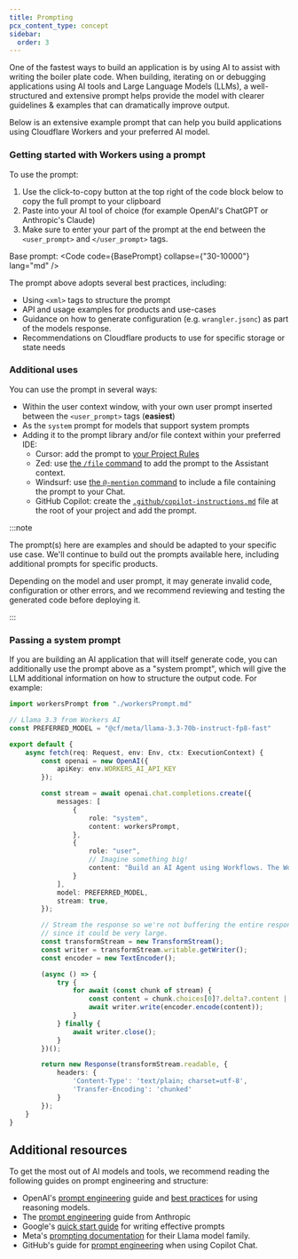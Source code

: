 ```yaml
---
title: Prompting
pcx_content_type: concept
sidebar:
  order: 3
---
```



One of the fastest ways to build an application is by using AI to assist with writing the boiler plate code. When building, iterating on or debugging applications using AI tools and Large Language Models (LLMs), a well-structured and extensive prompt helps provide the model with clearer guidelines & examples that can dramatically improve output.

Below is an extensive example prompt that can help you build applications using Cloudflare Workers and your preferred AI model.

### Getting started with Workers using a prompt <Badge text="Beta" variant="caution" size="small" />

To use the prompt:
1. Use the click-to-copy button at the top right of the code block below to copy the full prompt to your clipboard
2. Paste into your AI tool of choice (for example OpenAI's ChatGPT or Anthropic's Claude)
3. Make sure to enter your part of the prompt at the end between the `<user_prompt>` and `</user_prompt>` tags.

Base prompt:
<Code code={BasePrompt} collapse={"30-10000"} lang="md" />

The prompt above adopts several best practices, including:

* Using `<xml>` tags to structure the prompt
* API and usage examples for products and use-cases
* Guidance on how to generate configuration (e.g. `wrangler.jsonc`) as part of the models response.
* Recommendations on Cloudflare products to use for specific storage or state needs

### Additional uses

You can use the prompt in several ways:

* Within the user context window, with your own user prompt inserted between the `<user_prompt>` tags (**easiest**)
* As the `system` prompt for models that support system prompts
* Adding it to the prompt library and/or file context within your preferred IDE:
	* Cursor: add the prompt to [your Project Rules](https://docs.cursor.com/context/rules-for-ai)
	* Zed: use [the `/file` command](https://zed.dev/docs/assistant/assistant-panel) to add the prompt to the Assistant context.
	* Windsurf: use [the `@-mention` command](https://docs.codeium.com/chat/overview) to include a file containing the prompt to your Chat.
  * GitHub Copilot: create the [`.github/copilot-instructions.md`](https://docs.github.com/en/copilot/customizing-copilot/adding-repository-custom-instructions-for-github-copilot) file at the root of your project and add the prompt.

:::note

The prompt(s) here are examples and should be adapted to your specific use case. We'll continue to build out the prompts available here, including additional prompts for specific products.

Depending on the model and user prompt, it may generate invalid code, configuration or other errors, and we recommend reviewing and testing the generated code before deploying it.

:::

### Passing a system prompt

If you are building an AI application that will itself generate code, you can additionally use the prompt above as a "system prompt", which will give the LLM additional information on how to structure the output code. For example:

<TypeScriptExample filename="index.ts">

```ts
import workersPrompt from "./workersPrompt.md"

// Llama 3.3 from Workers AI
const PREFERRED_MODEL = "@cf/meta/llama-3.3-70b-instruct-fp8-fast"

export default {
	async fetch(req: Request, env: Env, ctx: ExecutionContext) {
		const openai = new OpenAI({
			apiKey: env.WORKERS_AI_API_KEY
		});

		const stream = await openai.chat.completions.create({
			messages: [
				{
					role: "system",
					content: workersPrompt,
				},
				{
					role: "user",
					// Imagine something big!
					content: "Build an AI Agent using Workflows. The Workflow should be triggered by a GitHub webhook on a pull request, and ..."
				}
			],
			model: PREFERRED_MODEL,
			stream: true,
		});

		// Stream the response so we're not buffering the entire response in memory,
		// since it could be very large.
		const transformStream = new TransformStream();
		const writer = transformStream.writable.getWriter();
		const encoder = new TextEncoder();

		(async () => {
			try {
				for await (const chunk of stream) {
					const content = chunk.choices[0]?.delta?.content || '';
					await writer.write(encoder.encode(content));
				}
			} finally {
				await writer.close();
			}
		})();

		return new Response(transformStream.readable, {
			headers: {
				'Content-Type': 'text/plain; charset=utf-8',
				'Transfer-Encoding': 'chunked'
			}
		});
	}
}

```

</TypeScriptExample>


## Additional resources

To get the most out of AI models and tools, we recommend reading the following guides on prompt engineering and structure:

* OpenAI's [prompt engineering](https://platform.openai.com/docs/guides/prompt-engineering) guide and [best practices](https://platform.openai.com/docs/guides/reasoning-best-practices) for using reasoning models.
* The [prompt engineering](https://docs.anthropic.com/en/docs/build-with-claude/prompt-engineering/overview) guide from Anthropic
* Google's [quick start guide](https://services.google.com/fh/files/misc/gemini-for-google-workspace-prompting-guide-101.pdf) for writing effective prompts
* Meta's [prompting documentation](https://www.llama.com/docs/how-to-guides/prompting/) for their Llama model family.
* GitHub's guide for [prompt engineering](https://docs.github.com/en/copilot/using-github-copilot/copilot-chat/prompt-engineering-for-copilot-chat) when using Copilot Chat.
